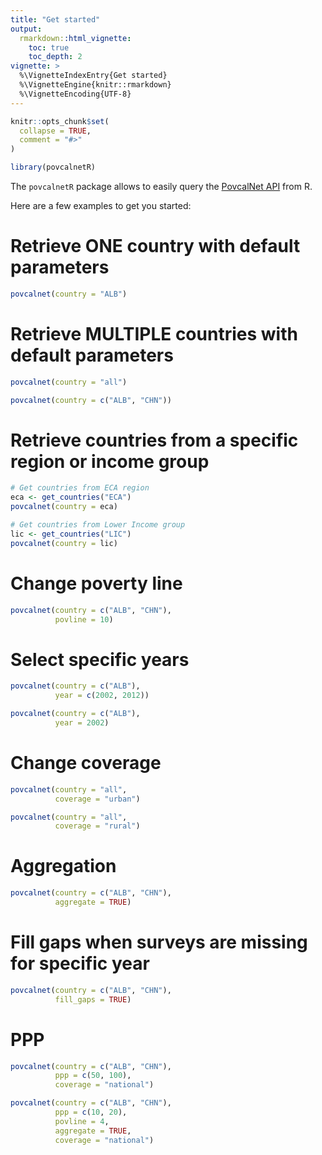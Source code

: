 ```yaml
---
title: "Get started"
output: 
  rmarkdown::html_vignette:
    toc: true
    toc_depth: 2
vignette: >
  %\VignetteIndexEntry{Get started}
  %\VignetteEngine{knitr::rmarkdown}
  %\VignetteEncoding{UTF-8}
---
```


```r
knitr::opts_chunk$set(
  collapse = TRUE,
  comment = "#>"
)
```

```r
library(povcalnetR)
```
The `povcalnetR` package allows to easily query the [PovcalNet API](http://iresearch.worldbank.org/PovcalNet/docs/PovcalNet%20API.pdf) from R.

Here are a few examples to get you started:

# Retrieve ONE country with default parameters

```r
povcalnet(country = "ALB")
```

# Retrieve MULTIPLE countries with default parameters
```r
povcalnet(country = "all")
```

```r
povcalnet(country = c("ALB", "CHN"))
```

# Retrieve countries from a specific region or income group
```r
# Get countries from ECA region
eca <- get_countries("ECA")
povcalnet(country = eca)

# Get countries from Lower Income group
lic <- get_countries("LIC")
povcalnet(country = lic)
```

# Change poverty line

```r
povcalnet(country = c("ALB", "CHN"),
          povline = 10)
```

# Select specific years

```r
povcalnet(country = c("ALB"),
          year = c(2002, 2012))
```


```r
povcalnet(country = c("ALB"),
          year = 2002)
```


# Change coverage

```r
povcalnet(country = "all",
          coverage = "urban")
```

```r
povcalnet(country = "all",
          coverage = "rural")
```


# Aggregation

```r
povcalnet(country = c("ALB", "CHN"),
          aggregate = TRUE)
```


# Fill gaps when surveys are missing for specific year

```r
povcalnet(country = c("ALB", "CHN"),
          fill_gaps = TRUE)
```

# PPP
```r
povcalnet(country = c("ALB", "CHN"),
          ppp = c(50, 100),
          coverage = "national")
```

```r
povcalnet(country = c("ALB", "CHN"),
          ppp = c(10, 20),
          povline = 4,
          aggregate = TRUE,
          coverage = "national")
```


